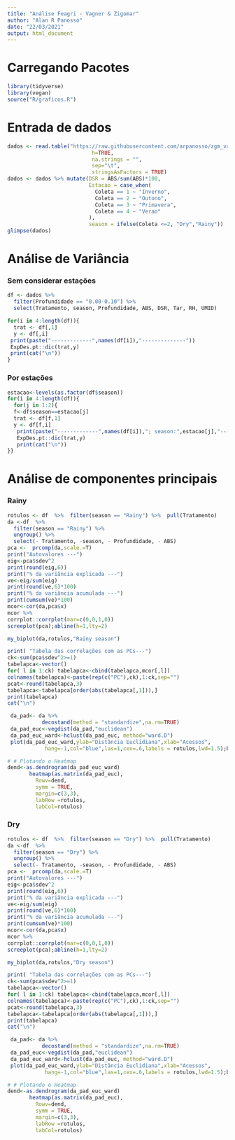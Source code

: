 ```yaml
---
title: "Análise Feagri - Vagner & Zigomar"
author: "Alan R Panosso"
date: "22/03/2021"
output: html_document
---
```


# Carregando Pacotes

```r
library(tidyverse)
library(vegan)
source("R/graficos.R")
```

# Entrada de dados
```r
dados <- read.table("https://raw.githubusercontent.com/arpanosso/zgm_vagnr_feagri/main/dados/Dados_gerais.txt",
                           h=TRUE,
                           na.strings = "",
                           sep="\t",
                           stringsAsFactors = TRUE)
dados <- dados %>% mutate(DSR = ABS/sum(ABS)*100,
                          Estacao = case_when(
                            Coleta == 1 ~ "Inverno",
                            Coleta == 2 ~ "Outono",
                            Coleta == 3 ~ "Primavera",
                            Coleta == 4 ~ "Verao"
                          ),
                          season = ifelse(Coleta <=2, "Dry","Rainy"))
glimpse(dados)
```

# Análise de Variância

### Sem considerar estações

```r
df <- dados %>% 
  filter(Profundidade == "0.00-0.10") %>% 
  select(Tratamento, season, Profundidade, ABS, DSR, Tar, RH, UMID)

for(i in 4:length(df)){
  trat <- df[,1]
  y <- df[,i]
 print(paste("-------------",names(df[i]),"--------------"))
 ExpDes.pt::dic(trat,y)
 print(cat("\n"))
}
```

### Por estações

```r
estacao<-levels(as.factor(df$season))
for(i in 4:length(df)){
  for(j in 1:2){
  f<-df$season==estacao[j]
  trat <- df[f,1]
  y <- df[f,i]
   print(paste("-------------",names(df[i]),"; season:",estacao[j],"--------------"))
   ExpDes.pt::dic(trat,y)
   print(cat("\n"))
}}
```


# Análise de componentes principais

### Rainy

```r
rotulos <- df  %>%  filter(season == "Rainy") %>%  pull(Tratamento)
da <-df  %>%
  filter(season == "Rainy") %>% 
  ungroup() %>% 
  select(- Tratamento, -season, - Profundidade, - ABS)
pca <-  prcomp(da,scale.=T)
print("Autovalores ---")
eig<-pca$sdev^2
print(round(eig,6))
print("% da variância explicada ---")
ve<-eig/sum(eig)
print(round(ve,6)*100)
print("% da variância acumulada ---")
print(cumsum(ve)*100)
mcor<-cor(da,pca$x) 
mcor %>% 
corrplot::corrplot(mar=c(0,0,1,0))
screeplot(pca);abline(h=1,lty=2)
```


```r
my_biplot(da,rotulos,"Rainy season")
```


```r
print( "Tabela das correlações com as PCs---")
ck<-sum(pca$sdev^2>=1)
tabelapca<-vector()
for( l in 1:ck) tabelapca<-cbind(tabelapca,mcor[,l]) 
colnames(tabelapca)<-paste(rep(c("PC"),ck),1:ck,sep="")
pcat<-round(tabelapca,3)
tabelapca<-tabelapca[order(abs(tabelapca[,1])),]
print(tabelapca)
cat("\n")
```


```r
 da_pad<- da %>% 
           decostand(method = "standardize",na.rm=TRUE)
 da_pad_euc<-vegdist(da_pad,"euclidean")
 da_pad_euc_ward<-hclust(da_pad_euc, method="ward.D")
 plot(da_pad_euc_ward,ylab="Distância Euclidiana",xlab="Acessos",
            hang=-1,col="blue",las=1,cex=.6,labels = rotulos,lwd=1.5);box()

# # Plotando o Heatmap
dend<-as.dendrogram(da_pad_euc_ward)
       heatmap(as.matrix(da_pad_euc),
         Rowv=dend,
         symm = TRUE,
         margin=c(3,3),
         labRow =rotulos,
         labCol=rotulos)
```



### Dry

```r
rotulos <- df  %>%  filter(season == "Dry") %>%  pull(Tratamento)
da <-df  %>%
  filter(season == "Dry") %>% 
  ungroup() %>% 
  select(- Tratamento, -season, - Profundidade, - ABS)
pca <-  prcomp(da,scale.=T)
print("Autovalores ---")
eig<-pca$sdev^2
print(round(eig,6))
print("% da variância explicada ---")
ve<-eig/sum(eig)
print(round(ve,6)*100)
print("% da variância acumulada ---")
print(cumsum(ve)*100)
mcor<-cor(da,pca$x) 
mcor %>% 
corrplot::corrplot(mar=c(0,0,1,0))
screeplot(pca);abline(h=1,lty=2)
```


```r
my_biplot(da,rotulos,"Dry season")
```


```r
print( "Tabela das correlações com as PCs---")
ck<-sum(pca$sdev^2>=1)
tabelapca<-vector()
for( l in 1:ck) tabelapca<-cbind(tabelapca,mcor[,l]) 
colnames(tabelapca)<-paste(rep(c("PC"),ck),1:ck,sep="")
pcat<-round(tabelapca,3)
tabelapca<-tabelapca[order(abs(tabelapca[,1])),]
print(tabelapca)
cat("\n")
```


```r
 da_pad<- da %>% 
           decostand(method = "standardize",na.rm=TRUE)
 da_pad_euc<-vegdist(da_pad,"euclidean")
 da_pad_euc_ward<-hclust(da_pad_euc, method="ward.D")
 plot(da_pad_euc_ward,ylab="Distância Euclidiana",xlab="Acessos",
            hang=-1,col="blue",las=1,cex=.6,labels = rotulos,lwd=1.5);box()

# # Plotando o Heatmap
dend<-as.dendrogram(da_pad_euc_ward)
       heatmap(as.matrix(da_pad_euc),
         Rowv=dend,
         symm = TRUE,
         margin=c(3,3),
         labRow =rotulos,
         labCol=rotulos)
```
